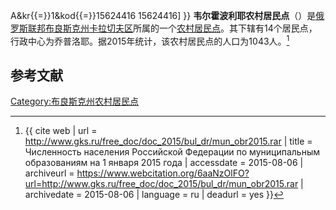 {{Infobox Settlement
| official_name = 韦尔霍波利耶农村居民点
| native_name = Верхопольское сельское поселение
| settlement_type = [[农村居民点|农村居民点]]
| subdivision_type = [[国家|国家]]
| subdivision_type1 = [[州_(俄罗斯)|州]]
| subdivision_type2 = [[区_(苏联)|区]]
| subdivision_name = {{RUS}}
| subdivision_name1 = [[布良斯克州|布良斯克州]]
| subdivision_name2 = [[卡拉切夫区|卡拉切夫区]]
| seat_type = 行政中心
| seat = 乔普洛耶
| population_as_of=2015
| population_footnotes = <ref name=stat />
| population_total = 1043
| coordinates_display = inline,title
| latd =  | latm =  | lats =  | latNS = N
| longd =  | longm =  | longs =  | longEW = E
| timezone = [[莫斯科时间|MSK]]
| utc_offset = +3
| blank_name = [[俄罗斯市政土地区划代码|OKTMO编码]]
| blank_info = [http://classif.spb.ru/classificators/view/tma.php?st{{=}}A&kr{{=}}1&kod{{=}}15624416 15624416]
}}
'''韦尔霍波利耶农村居民点'''（{{lang-ru|Верхопольское сельское поселение}}）是[[俄罗斯联邦|俄罗斯联邦]][[布良斯克州|布良斯克州]][[卡拉切夫区|卡拉切夫区]]所属的一个[[农村居民点|农村居民点]]。其下辖有14个居民点，行政中心为乔普洛耶。据2015年统计，该农村居民点的人口为1043人。<ref name=stat>{{ cite web | url = http://www.gks.ru/free_doc/doc_2015/bul_dr/mun_obr2015.rar | title = Численность населения Российской Федерации по муниципальным образованиям на 1 января 2015 года | accessdate = 2015-08-06 | archiveurl = https://www.webcitation.org/6aaNzOlFO?url=http://www.gks.ru/free_doc/doc_2015/bul_dr/mun_obr2015.rar | archivedate = 2015-08-06 | language = ru | deadurl = yes }}</ref>

== 参考文献 ==
{{reflist}}

{{Russia-stub}}

[[Category:布良斯克州农村居民点|Category:布良斯克州农村居民点]]